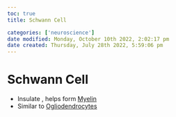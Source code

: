 ```yaml
---
toc: true
title: Schwann Cell

categories: ['neuroscience']
date modified: Monday, October 10th 2022, 2:02:17 pm
date created: Thursday, July 28th 2022, 5:59:06 pm
---
```


# Schwann Cell
- Insulate , helps form [Myelin](Myelin.qmd)
- Similar to [Ogliodendrocytes](Ogliodendrocytes.qmd)



